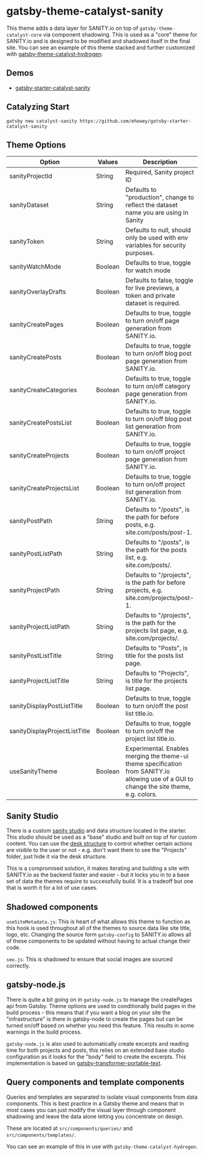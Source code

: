 <SEO
  title="Gatsby-Theme-Catalyst-Sanity"
  description="Gatsby Theme Catalyst Sanity adds a SANITY.io data layer on top of the core theme via component shadowing. Gatsby Theme Catalyst is an opinionated set of integrated themes and starters to accelerate your next Gatsby project."
/>

# gatsby-theme-catalyst-sanity

This theme adds a data layer for SANITY.io on top of `gatsby-theme-catalyst-core` via component shadowing. This is used as a "core" theme for SANITY.io and is designed to be modified and shadowed itself in the final site. You can see an example of this theme stacked and further customized with [gatsby-theme-catalyst-hydrogen](/docs/gatsby-theme-catalyst-hydrogen).

## Demos

- [gatsby-starter-catalyst-sanity](https://gatsby-starter-catalyst-sanity.netlify.app/)

## Catalyzing Start

`gatsby new catalyst-sanity https://github.com/ehowey/gatsby-starter-catalyst-sanity`

## Theme Options

| Option                        | Values  | Description                                                                                                                                |
| ----------------------------- | ------- | ------------------------------------------------------------------------------------------------------------------------------------------ |
| sanityProjectId               | String  | Required, Sanity project ID                                                                                                                |
| sanityDataset                 | String  | Defaults to "production", change to reflect the dataset name you are using in Sanity                                                       |
| sanityToken                   | String  | Defaults to null, should only be used with env variables for security purposes.                                                            |
| sanityWatchMode               | Boolean | Defaults to true, toggle for watch mode                                                                                                    |
| sanityOverlayDrafts           | Boolean | Defaults to false, toggle for live previews, a token and private dataset is required.                                                      |
| sanityCreatePages             | Boolean | Defaults to true, toggle to turn on/off page generation from SANITY.io.                                                                    |
| sanityCreatePosts             | Boolean | Defaults to true, toggle to turn on/off blog post page generation from SANITY.io.                                                          |
| sanityCreateCategories        | Boolean | Defaults to true, toggle to turn on/off category page generation from SANITY.io.                                                           |
| sanityCreatePostsList         | Boolean | Defaults to true, toggle to turn on/off blog post list generation from SANITY.io.                                                          |
| sanityCreateProjects          | Boolean | Defaults to true, toggle to turn on/off project page generation from SANITY.io.                                                            |
| sanityCreateProjectsList      | Boolean | Defaults to true, toggle to turn on/off project list generation from SANITY.io.                                                            |
| sanityPostPath                | String  | Defaults to "/posts", is the path for before posts, e.g. site.com/posts/post-1.                                                            |
| sanityPostListPath            | String  | Defaults to "/posts", is the path for the posts list, e.g. site.com/posts/.                                                                |
| sanityProjectPath             | String  | Defaults to "/projects", is the path for before projects, e.g. site.com/projects/post-1.                                                   |
| sanityProjectListPath         | String  | Defaults to "/projects", is the path for the projects list page, e.g. site.com/projects/.                                                  |
| sanityPostListTitle           | String  | Defaults to "Posts", is title for the posts list page.                                                                                     |
| sanityProjectListTitle        | String  | Defaults to "Projects", is title for the projects list page.                                                                               |
| sanityDisplayPostListTitle    | Boolean | Defaults to true, toggle to turn on/off the post list title.io.                                                                            |
| sanityDisplayProjectListTitle | Boolean | Defaults to true, toggle to turn on/off the project list title.io.                                                                         |
| useSanityTheme                | Boolean | Experimental. Enables merging the theme-ui theme specification from SANITY.io allowing use of a GUI to change the site theme, e.g. colors. |

## Sanity Studio

There is a custom [sanity studio](https://www.sanity.io/docs/sanity-studio) and data structure located in the starter. This studio should be used as a "base" studio and built on top of for custom content. You can use the [desk structure](https://www.sanity.io/docs/structure-builder-introduction) to control whether certain actions are visible to the user or not - e.g. don't want them to see the "Projects" folder, just hide it via the desk structure.

This is a compromised solution, it makes iterating and building a site with SANITY.io as the backend faster and easier - but it locks you in to a base set of data the themes require to successfully build. It is a tradeoff but one that is worth it for a lot of use cases.

## Shadowed components

`useSiteMetadata.js`: This is heart of what allows this theme to function as this hook is used throughout all of the themes to source data like site title, logo, etc. Changing the source form `gatsby-config` to SANITY.io allows all of these components to be updated without having to actual change their code.

`seo.js`: This is shadowed to ensure that social images are sourced correctly.

## gatsby-node.js

There is quite a bit going on in `gatsby-node.js` to manage the createPages api from Gatsby. Theme options are used to conditionally build pages in the build process - this means that if you want a blog on your site the "infrastructure" is there in gatsby-node to create the pages but can be turned on/off based on whether you need this feature. This results in some warnings in the build process.

`gatsby-node.js` is also used to automatically create excerpts and reading time for both projects and posts, this relies on an extended base studio configuration as it looks for the "body" field to create the excerpts. This implementation is based on [gatsby-transformer-portable-text](https://www.gatsbyjs.org/packages/gatsby-transform-portable-text/).

## Query components and template components

Queries and templates are separated to isolate visual components from data components. This is best practice in a Gatsby theme and means that in most cases you can just modify the visual layer through component shadowing and leave the data alone letting you concentrate on design.

These are located at `src/components/queries/` and `src/components/templates/`.

You can see an example of this in use with `gatsby-theme-catalyst-hydrogen`.
